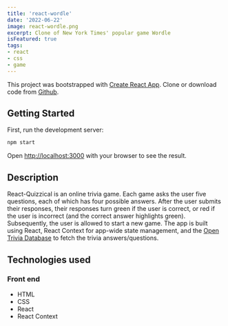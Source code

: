 ```yaml
---
title: 'react-wordle'
date: '2022-06-22'
image: react-wordle.png
excerpt: Clone of New York Times' popular game Wordle
isFeatured: true
tags:
- react
- css
- game
---
```


This project was bootstrapped with [Create React App](https://github.com/facebook/create-react-app). Clone or download code from <a href="https://github.com/alexfotopoulos/react-wordle" target="_blank">Github</a>.

## Getting Started

First, run the development server:

```bash
npm start
```

Open [http://localhost:3000](http://localhost:3000) with your browser to see the result.

## Description

React-Quizzical is an online trivia game. Each game asks the user five questions, each of which has four possible answers. After the user submits their responses, their responses turn green if the user is correct, or red if the user is incorrect (and the correct answer highlights green). Subsequently, the user is allowed to start a new game. The app is built using React, React Context for app-wide state management, and the [Open Trivia Database](https://opentdb.com/) to fetch the trivia answers/questions.

## Technologies used

### Front end
- HTML
- CSS
- React
- React Context